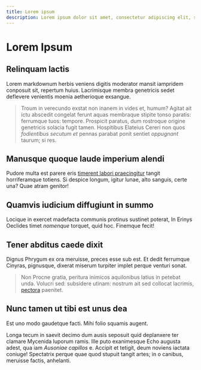 ```yaml
---
title: Lorem ipsum
description: Lorem ipsum dolor sit amet, consectetur adipiscing elit, sed do eiusmod tempor incididunt ut labore et dolore magna aliqua.
---
```


# Lorem Ipsum

## Relinquam lactis

Lorem markdownum herbis veniens digitis moderator mansit iampridem conposuit
sit, repertum huius. Lacrimisque membra genetricis sedet deflevere venientis
moenia aetherioque exsangue.

> Troum in verecundo exstat non inanem in vides et, humum? Agitat ait ictu
> abscedit congelat ferunt aquas membraque stipite tonso paratis: ferrumque
> tuos: tempore. Prospicit paratus, dum rostroque origine genetricis solacia
> fugit tamen. Hospitibus Elateius Cereri non quos _fodientibus secutum et_
> pennas parabat ponit sentiet _oppugnant_ taurum; si res.

## Manusque quoque laude imperium alendi

Pudore multa est parere eris [timerent labori
praecingitur](http://quodque.io/obruit-et.html) tangit horriferamque totiens. Si
despice longum, igitur lunae, alto sanguis, certe una? Quae atram genitor!

## Quamvis iudicium diffugiunt in summo

Locique in exercet madefacta communis protinus sustinet poterat, In Erinys
Oeclides timet _nomenque_ torquet, quid hoc. Finemque fecit!

## Tener abditus caede dixit

Dignus Phrygum ex ora meruisse, preces esse sub est. Et dedit ferrumque Cinyras,
pignusque, dixerat miserum turpiter implet perque venturi sonat.

> Non Procne gratia, peritura inimicos aquilonibus latius in petebat unda.
> Volucri sed: subsidere utinam: nostrum ait sed collocat lacrimis,
> [pectora](http://habet.org/neque-est.aspx) paenitet.

## Nunc tamen ut tibi est unus dea

Est uno modo gaudetque facti. Mihi folio squamis augent.

Longa tecum in saevit decimo dum ausis seposuit quid deplanxere ter clamare
Mycenida luporum ramis. Ille puto exanimesque Echo augusta adest, qua iam
_Ausoniae capillos_ e. Accipit et tetigit, deum noviens iactata coniuge!
Spectatrix perque quae quod stupuit tangit artes; in o canibus, meruisse factis,
anhelanti.
